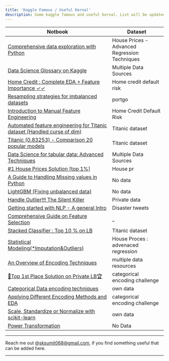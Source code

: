 ```yaml
---
title: 'Kaggle Famous / Useful Kernal'
description: Some kaggle famous and useful kernal. List will be updated frequently in future.
---
```


|  Notbook                                                                                                                                          | Dataset                                          |
|---------------------------------------------------------------------------------------------------------------------------------------------------|------------------------------------------------- |
|[Comprehensive data exploration with Python](https://www.kaggle.com/pmarcelino/comprehensive-data-exploration-with-python)                         | House Prices - Advanced Regression Techniques    |
|[ Data Science Glossary on Kaggle](https://www.kaggle.com/shivamb/data-science-glossary-on-kaggle )                                                | Multiple Data Sources                            |
|[Home Credit : Complete EDA + Feature Importance ✓✓](https://www.kaggle.com/codename007/home-credit-complete-eda-feature-importance)              | Home credit default risk                         |
|[Resampling strategies for imbalanced datasets](https://www.kaggle.com/rafjaa/resampling-strategies-for-imbalanced-datasets)                       | portgo                                           |
|[Introduction to Manual Feature Engineering ](https://www.kaggle.com/willkoehrsen/introduction-to-manual-feature-engineering)                      | Home Credit Default Risk                         |
|[Automated feature engineering for Titanic dataset  (Handled curse of dim)](https://www.kaggle.com/liananapalkova/automated-feature-engineering)   | Titanic dataset                                  |
|[Titanic (0.83253) - Comparison 20 popular models](https://www.kaggle.com/vbmokin/titanic-0-83253-comparison-20-popular-models)                    | Titanic dataset                                  |
|[Data Science for tabular data: Advanced Techniques](https://www.kaggle.com/vbmokin/data-science-for-tabular-data-advanced-techniques)             | Multiple Data Sources                            |
|[#1 House Prices Solution [top 1%]	](https://www.kaggle.com/jesucristo/1-house-prices-solution-top-1)                                              | House pr                                         |
|[A Guide to Handling Missing values in Python](https://www.kaggle.com/parulpandey/a-guide-to-handling-missing-values-in-python)                    | No data                                          |
|[LightGBM (Fixing unbalanced data)](https://www.kaggle.com/pranav84/lightgbm-fixing-unbalanced-data-lb-0-9680)                                     | No data                                          |
|[Handle Outlier!!! The Silent Killer](https://www.kaggle.com/nareshbhat/outlier-the-silent-killer)                                                 | Private data                                     |
|[Getting started with NLP - A general Intro](https://www.kaggle.com/parulpandey/getting-started-with-nlp-a-general-intro)                          | Disaster tweets                                  |
|[Comprehensive Guide on Feature Selection](https://www.kaggle.com/prashant111/comprehensive-guide-on-feature-selection)                            | _                                                |
|[Stacked Classifier : Top 10 % on LB](https://www.kaggle.com/prashant111/stacked-classifier-top-10-on-lb)                                          | Titanic dataset                                  |
|[Statistical Modeling(*Imputation&Outliers)](https://www.kaggle.com/caicell/statistical-modeling-imputation-outliers)                              | House Proces : advenaced regression              |
|[An Overview of Encoding Techniques](https://www.kaggle.com/shahules/an-overview-of-encoding-techniques)                                           | multiple data resources                          |
|[🥇Top 1st Place Solution on Private LB🏆](https://www.kaggle.com/werooring/top-1st-place-solution-on-private-lb)                                 | categorical encoding challenge                   |
|[Categorical Data encoding techniques](https://www.kaggle.com/ruchibahl18/categorical-data-encoding-techniques)                                    | own data                                         |
|[Applying Different Encoding Methods and EDA](https://www.kaggle.com/tolgahancepel/applying-different-encoding-methods-and-eda)                    | categorical encoding challenge                   |
|[Scale, Standardize or Normalize with scikit-learn](https://www.kaggle.com/discdiver/guide-to-scaling-and-standardizing)                           | own data                                         |
|[Power Transformation](https://www.kaggle.com/mukeshchoudhary/power-transformation)                                                                | No Data                                          |


---

Reach me out @sksumit068@gmail.com, if you find something useful that can be added here.

---